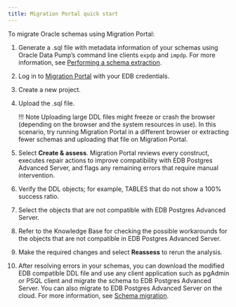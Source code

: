 ```yaml
---
title: Migration Portal quick start
---
```

To migrate Oracle schemas using Migration Portal:

1. Generate a .sql file with metadata information of your schemas using Oracle Data Pump’s command line clients `expdp` and `impdp`. For more information, see [Performing a schema extraction](../04_mp_migrating_database/01_mp_schema_extraction).

1. Log in to [Migration Portal](https://migration.enterprisedb.com/) with your EDB credentials.

1. Create a new project.

1. Upload the .sql file.

   !!! Note
   Uploading large DDL files might freeze or crash the browser (depending on the browser and the system resources in use). In this scenario, try running Migration Portal in a different browser or extracting fewer schemas and uploading that file on Migration Portal.

1. Select **Create & assess**.
   Migration Portal reviews every construct, executes repair actions to improve compatibility with EDB Postgres Advanced Server, and flags any remaining errors that require manual intervention.

1. Verify the DDL objects; for example, TABLES that do not show a 100% success ratio.

1. Select the objects that are not compatible with EDB Postgres Advanced Server.

1. Refer to the Knowledge Base for checking the possible workarounds for the objects that are not compatible in EDB Postgres Advanced Server.

1. Make the required changes and select **Reassess** to rerun the analysis.

1. After resolving errors in your schemas, you can download the modified EDB compatible DDL file and use any client application such as pgAdmin or PSQL client and migrate the schema to EDB Postgres Advanced Server. You can also migrate to EDB Postgres Advanced Server on  the cloud. For more information, see [Schema migration](../04_mp_migrating_database/03_mp_schema_migration).